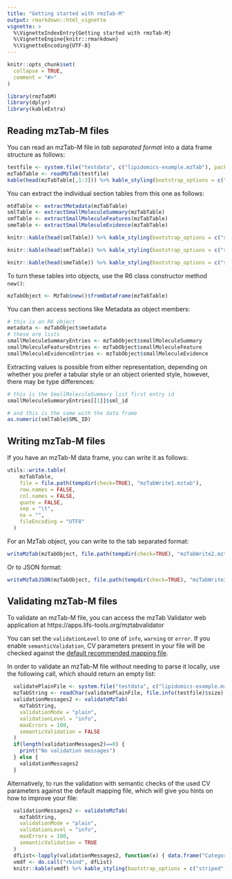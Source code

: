 ```yaml
---
title: "Getting started with rmzTab-M"
output: rmarkdown::html_vignette
vignette: >
  %\VignetteIndexEntry{Getting started with rmzTab-M}
  %\VignetteEngine{knitr::rmarkdown}
  %\VignetteEncoding{UTF-8}
---
```


```r
knitr::opts_chunk$set(
  collapse = TRUE,
  comment = "#>"
)
```

```r
library(rmzTabM)
library(dplyr)
library(kableExtra)
```

## Reading mzTab-M files
You can read an mzTab-M file in *tab separated format* into a data frame structure as follows:
```r
testfile <- system.file("testdata", c("lipidomics-example.mzTab"), package="rmzTabM")
mzTabTable <- readMzTab(testfile)
kable(head(mzTabTable[,1:3])) %>% kable_styling(bootstrap_options = c("striped", "hover", "condensed", font_size = 7)) %>% scroll_box(width = "800px", height = "200px")
```

You can extract the individual section tables from this one as follows:

```r
mtdTable <- extractMetadata(mzTabTable)
smlTable <- extractSmallMoleculeSummary(mzTabTable)
smfTable <- extractSmallMoleculeFeatures(mzTabTable)
smeTable <- extractSmallMoleculeEvidence(mzTabTable)

knitr::kable(head(smlTable)) %>% kable_styling(bootstrap_options = c("striped", "hover", "condensed", font_size = 7)) %>% scroll_box(width = "800px", height = "200px")

knitr::kable(head(smfTable)) %>% kable_styling(bootstrap_options = c("striped", "hover", "condensed", font_size = 7)) %>% scroll_box(width = "800px", height = "200px")

knitr::kable(head(smeTable)) %>% kable_styling(bootstrap_options = c("striped", "hover", "condensed", font_size = 7)) %>% scroll_box(width = "800px", height = "200px")
```


To turn these tables into objects, use the R6 class constructor method `new()`:

```r
mzTabObject <- MzTab$new()$fromDataFrame(mzTabTable)
```

You can then access sections like Metadata as object members:

```r
# this is an R6 object
metadata <- mzTabObject$metadata
# these are lists
smallMoleculeSummaryEntries <- mzTabObject$smallMoleculeSummary
smallMoleculeFeatureEntries <- mzTabObject$smallMoleculeFeature
smallMoleculeEvidenceEntries <- mzTabObject$smallMoleculeEvidence
```

Extracting values is possible from either representation, depending on whether you prefer a tabular style or an object oriented style, however, there may be type differences:

```r
# this is the SmallMoleculeSummary list first entry id
smallMoleculeSummaryEntries[[1]]$sml_id

# and this is the same with the data frame
as.numeric(smlTable$SML_ID)
```

## Writing mzTab-M files

If you have an mzTab-M data frame, you can write it as follows:

```r
utils::write.table(
    mzTabTable,
    file = file.path(tempdir(check=TRUE), "mzTabWrite1.mztab"),
    row.names = FALSE,
    col.names = FALSE,
    quote = FALSE,
    sep = "\t",
    na = "",
    fileEncoding = "UTF8"
  )
```

For an MzTab object, you can write to the tab separated format:

```r
writeMzTab(mzTabObject, file.path(tempdir(check=TRUE), "mzTabWrite2.mztab"))
```

Or to JSON format:
```r
writeMzTabJSON(mzTabObject, file.path(tempdir(check=TRUE), "mzTabWrite3.mztab.json"))
```

## Validating mzTab-M files

To validate an mzTab-M file, you can access the mzTab Validator web application at https://apps.lifs-tools.org/mztabvalidator
<!-- rmzTab-M provides an API client to perform the validation against the web application: -->

<!-- ```{r validate, warning=FALSE} -->
<!--   validationMessages1 <- validateMzTab( -->
<!--     mzTabObject, -->
<!--     validationMode = "json", -->
<!--     validationLevel = "info", -->
<!--     maxErrors = 100, -->
<!--     semanticValidation = FALSE -->
<!--   ) -->
<!--   validationMessages1 -->
<!-- ``` -->

You can set the `validationLevel` to one of `info`, `warning` or `error`. If you enable `semanticValidation`, CV parameters present in your file will be checked against the [default recommended mapping file](https://github.com/HUPO-PSI/mzTab/blob/master/specification_document-releases/2_0-Metabolomics-Release/mzTab_2_0-M_mapping.xml).

In order to validate an mzTab-M file without needing to parse it locally, use the following call, which should return an empty list:

```r
  validatePlainFile <- system.file("testdata", c("lipidomics-example.mzTab"),package="rmzTabM")
  mzTabString <- readChar(validatePlainFile, file.info(testfile)$size)
  validationMessages2 <- validateMzTab(
    mzTabString,
    validationMode = "plain",
    validationLevel = "info",
    maxErrors = 100,
    semanticValidation = FALSE
  )
  if(length(validationMessages2)==0) {
    print("No validation messages")
  } else {
    validationMessages2
  }
```
Alternatively, to run the validation with semantic checks of the used CV parameters against the default mapping file, which will give you hints on how to improve your file:

```r
  validationMessages2 <- validateMzTab(
    mzTabString,
    validationMode = "plain",
    validationLevel = "info",
    maxErrors = 100,
    semanticValidation = TRUE
  )
  dfList<-lapply(validationMessages2, function(x) { data.frame("Category"=x$category, "Message"=x$code) })
  vmdf <- do.call("rbind", dfList)
  knitr::kable(vmdf) %>% kable_styling(bootstrap_options = c("striped", "hover", "condensed", font_size = 7)) %>% scroll_box(width = "800px", height = "1000px")
```
